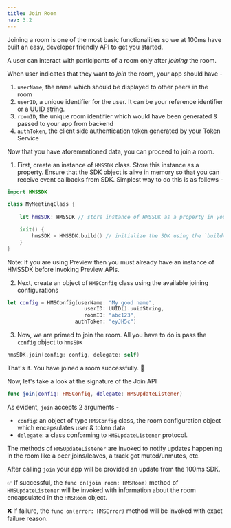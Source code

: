 ---
title: Join Room
nav: 3.2
---

Joining a room is one of the most basic functionalities so we at 100ms have built an easy, developer friendly API to get you started.


A user can interact with participants of a room only after _joining_ the room.

When user indicates that they want to _join_ the room, your app should have -
1. `userName`, the name which should be displayed to other peers in the room
2. `userID`, a unique identifier for the user. It can be your reference identifier or a [UUID string](https://developer.apple.com/documentation/foundation/uuid/1779712-uuidstring).
3. `roomID`, the unique room identifier which would have been generated & passed to your app from backend
4. `authToken`, the client side authentication token generated by your Token Service
 
Now that you have aforementioned data, you can proceed to join a room.

1. First, create an instance of `HMSSDK` class. Store this instance as a property. Ensure that the SDK object is alive in memory so that you can receive event callbacks from SDK. Simplest way to do this is as follows -
```swift
import HMSSDK

class MyMeetingClass {
    
    let hmsSDK: HMSSDK // store instance of HMSSDK as a property in your class

    init() {
        hmsSDK = HMSSDK.build() // initialize the SDK using the `build()` class function
    }
}
```
Note: If you are using Preview then you must already have an instance of HMSSDK before invoking Preview APIs.

2. Next, create an object of `HMSConfig` class using the available joining configurations
```swift
let config = HMSConfig(userName: "My good name",
                         userID: UUID().uuidString,
                         roomID: "abc123",
                      authToken: "eyJH5c")
```

3. Now, we are primed to join the room. All you have to do is pass the `config` object to `hmsSDK`
```swift
hmsSDK.join(config: config, delegate: self)
```

That's it. You have joined a room successfully. 🥳

Now, let's take a look at the signature of the Join API
```swift
func join(config: HMSConfig, delegate: HMSUpdateListener)
```
As evident, `join` accepts 2 arguments - 
- `config`: an object of type `HMSConfig` class, the room configuration object which encapsulates user & token data
- `delegate`: a class conforming to `HMSUpdateListener` protocol. 

The methods of `HMSUpdateListener` are invoked to notify updates happening in the room like a peer joins/leaves, a track got muted/unmutes, etc.

After calling `join` your app will be provided an update from the 100ms SDK.

✅ If successful, the `func on(join room: HMSRoom)` method of `HMSUpdateListener` will be invoked with information about the room encapsulated in the `HMSRoom` object. 

❌ If failure, the `func on(error: HMSError)` method will be invoked with exact failure reason. 
